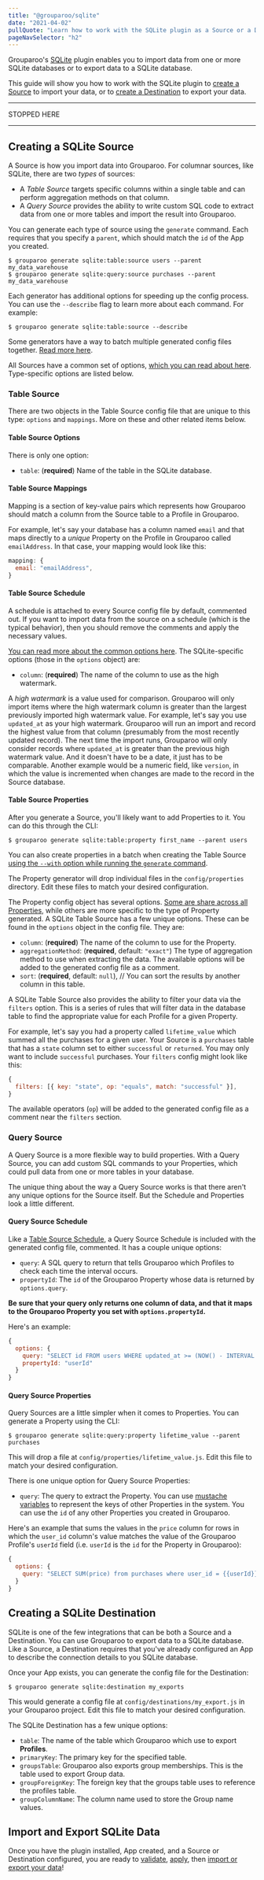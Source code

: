 ```yaml
---
title: "@grouparoo/sqlite"
date: "2021-04-02"
pullQuote: "Learn how to work with the SQLite plugin as a Source or a Destination."
pageNavSelector: "h2"
---
```


<PluginDocsLinks plugin="SQLite" />

Grouparoo's [SQLite](https://www.sqlite.org/) plugin enables you to import data from one or more SQLite databases or to export data to a SQLite database.

This guide will show you how to work with the SQLite plugin to [create a Source](#creating-a-sqlite-source) to import your data, or to [create a Destination](#creating-a-sqlite-destination) to export your data.

<PluginDocsInstallation plugin="SQLite" />

<PluginDocsCreateApp plugin="SQLite" />

---

STOPPED HERE

---

<ValidateAndApplyConfig />

## Creating a SQLite Source

A Source is how you import data into Grouparoo. For columnar sources, like SQLite, there are two _types_ of sources:

- A _Table Source_ targets specific columns within a single table and can perform aggregation methods on that column.
- A _Query Source_ provides the ability to write custom SQL code to extract data from one or more tables and import the result into Grouparoo.

You can generate each type of source using the `generate` command. Each requires that you specify a `parent`, which should match the `id` of the App you created.

    $ grouparoo generate sqlite:table:source users --parent my_data_warehouse
    $ grouparoo generate sqlite:query:source purchases --parent my_data_warehouse

Each generator has additional options for speeding up the config process. You can use the `--describe` flag to learn more about each command. For example:

    $ grouparoo generate sqlite:table:source --describe

Some generators have a way to batch multiple generated config files together. [Read more here](/docs/cli/config#batch-generation).

All Sources have a common set of options, [which you can read about here](/docs/config/sources/community#configuring-your-source). Type-specific options are listed below.

### Table Source

There are two objects in the Table Source config file that are unique to this type: `options` and `mappings`. More on these and other related items below.

#### Table Source Options

There is only one option:

- `table`: (**required**) Name of the table in the SQLite database.

#### Table Source Mappings

Mapping is a section of key-value pairs which represents how Grouparoo should match a column from the Source table to a Profile in Grouparoo.

For example, let's say your database has a column named `email` and that maps directly to a _unique_ Property on the Profile in Grouparoo called `emailAddress`. In that case, your mapping would look like this:

```js
mapping: {
  email: "emailAddress",
}
```

#### Table Source Schedule

A schedule is attached to every Source config file by default, commented out. If you want to import data from the source on a schedule (which is the typical behavior), then you should remove the comments and apply the necessary values.

[You can read more about the common options here](/docs/config/sources/community#adding-a-schedule). The SQLite-specific options (those in the `options` object) are:

- `column`: (**required**) The name of the column to use as the high watermark.

A _high watermark_ is a value used for comparison. Grouparoo will only import items where the high watermark column is greater than the largest previously imported high watermark value. For example, let's say you use `updated_at` as your high watermark. Grouparoo will run an import and record the highest value from that column (presumably from the most recently updated record). The next time the import runs, Grouparoo will only consider records where `updated_at` is greater than the previous high watermark value. And it doesn't have to be a date, it just has to be comparable. Another example would be a numeric field, like `version`, in which the value is incremented when changes are made to the record in the Source database.

#### Table Source Properties

After you generate a Source, you'll likely want to add Properties to it. You can do this through the CLI:

    $ grouparoo generate sqlite:table:property first_name --parent users

You can also create properties in a batch when creating the Table Source [using the `--with` option while running the `generate` command](/docs/cli/config#batch-generation).

The Property generator will drop individual files in the `config/properties` directory. Edit these files to match your desired configuration.

The Property config object has several options. [Some are share across all Properties](/docs/config/properties/community#configuring-your-property), while others are more specific to the type of Property generated. A SQLite Table Source has a few unique options. These can be found in the `options` object in the config file. They are:

- `column`: (**required**) The name of the column to use for the Property.
- `aggregationMethod`: (**required**, default: `"exact"`) The type of aggregation method to use when extracting the data. The available options will be added to the generated config file as a comment.
- `sort`: (**required**, default: `null`), // You can sort the results by another column in this table.

A SQLite Table Source also provides the ability to filter your data via the `filters` option. This is a series of rules that will filter data in the database table to find the appropriate value for each Profile for a given Property.

For example, let's say you had a property called `lifetime_value` which summed all the purchases for a given user. Your Source is a `purchases` table that has a `state` column set to either `successful` or `returned`. You may only want to include `successful` purchases. Your `filters` config might look like this:

```js
{
  filters: [{ key: "state", op: "equals", match: "successful" }],
}
```

The available operators (`op`) will be added to the generated config file as a comment near the `filters` section.

### Query Source

A Query Source is a more flexible way to build properties. With a Query Source, you can add custom SQL commands to your Properties, which could pull data from one or more tables in your database.

The unique thing about the way a Query Source works is that there aren't any unique options for the Source itself. But the Schedule and Properties look a little different.

#### Query Source Schedule

Like a [Table Source Schedule](#table-source-schedule), a Query Source Schedule is included with the generated config file, commented. It has a couple unique options:

- `query`: A SQL query to return that tells Grouparoo which Profiles to check each time the interval occurs.
- `propertyId`: The `id` of the Grouparoo Property whose data is returned by `options.query`.

**Be sure that your query only returns one column of data, and that it maps to the Grouparoo Property you set with `options.propertyId`.**

Here's an example:

```js
{
  options: {
    query: "SELECT id FROM users WHERE updated_at >= (NOW() - INTERVAL '2 day')",
    propertyId: "userId"
  }
}
```

#### Query Source Properties

Query Sources are a little simpler when it comes to Properties. You can generate a Property using the CLI:

    $ grouparoo generate sqlite:query:property lifetime_value --parent purchases

This will drop a file at `config/properties/lifetime_value.js`. Edit this file to match your desired configuration.

There is one unique option for Query Source Properties:

- `query`: The query to extract the Property. You can use [mustache variables](https://github.com/janl/mustache.js#variables) to represent the keys of other Properties in the system. You can use the `id` of any other Properties you created in Grouparoo.

Here's an example that sums the values in the `price` column for rows in which the `user_id` column's value matches the value of the Grouparoo Profile's `userId` field (i.e. `userId` is the `id` for the Property in Grouparoo):

```js
{
  options: {
    query: "SELECT SUM(price) from purchases where user_id = {{userId}}";
  }
}
```

## Creating a SQLite Destination

SQLite is one of the few integrations that can be both a Source and a Destination. You can use Grouparoo to export data to a SQLite database. Like a Source, a Destination requires that you've already configured an App to describe the connection details to you SQLite database.

Once your App exists, you can generate the config file for the Destination:

    $ grouparoo generate sqlite:destination my_exports

This would generate a config file at `config/destinations/my_export.js` in your Grouparoo project. Edit this file to match your desired configuration.

The SQLite Destination has a few unique options:

- `table`: The name of the table which Grouparoo which use to export **Profiles**.
- `primaryKey`: The primary key for the specified table.
- `groupsTable`: Grouparoo also exports group memberships. This is the table used to export Group data.
- `groupForeignKey`: The foreign key that the groups table uses to reference the profiles table.
- `groupColumnName`: The column name used to store the Group name values.

## Import and Export SQLite Data

Once you have the plugin installed, App created, and a Source or Destination configured, you are ready to [validate](/docs/cli/config#validate), [apply](/docs/cli/config#apply), then [import or export your data](/docs/cli/run#run)!
